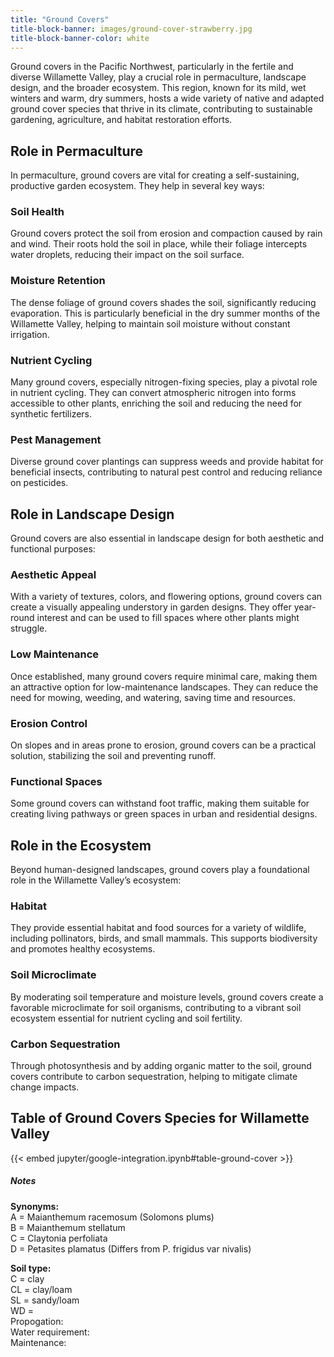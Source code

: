 ```yaml
---
title: "Ground Covers"
title-block-banner: images/ground-cover-strawberry.jpg
title-block-banner-color: white
---
```

Ground covers in the Pacific Northwest, particularly in the fertile and diverse Willamette Valley, play a crucial role in permaculture, landscape design, and the broader ecosystem. This region, known for its mild, wet winters and warm, dry summers, hosts a wide variety of native and adapted ground cover species that thrive in its climate, contributing to sustainable gardening, agriculture, and habitat restoration efforts.

## Role in Permaculture

In permaculture, ground covers are vital for creating a self-sustaining, productive garden ecosystem. They help in several key ways:

### Soil Health

Ground covers protect the soil from erosion and compaction caused by rain and wind. Their roots hold the soil in place, while their foliage intercepts water droplets, reducing their impact on the soil surface.

### Moisture Retention

The dense foliage of ground covers shades the soil, significantly reducing evaporation. This is particularly beneficial in the dry summer months of the Willamette Valley, helping to maintain soil moisture without constant irrigation.

### Nutrient Cycling

Many ground covers, especially nitrogen-fixing species, play a pivotal role in nutrient cycling. They can convert atmospheric nitrogen into forms accessible to other plants, enriching the soil and reducing the need for synthetic fertilizers.

### Pest Management

Diverse ground cover plantings can suppress weeds and provide habitat for beneficial insects, contributing to natural pest control and reducing reliance on pesticides.

## Role in Landscape Design

Ground covers are also essential in landscape design for both aesthetic and functional purposes:

### Aesthetic Appeal

With a variety of textures, colors, and flowering options, ground covers can create a visually appealing understory in garden designs. They offer year-round interest and can be used to fill spaces where other plants might struggle.

### Low Maintenance

Once established, many ground covers require minimal care, making them an attractive option for low-maintenance landscapes. They can reduce the need for mowing, weeding, and watering, saving time and resources.

### Erosion Control

On slopes and in areas prone to erosion, ground covers can be a practical solution, stabilizing the soil and preventing runoff.

### Functional Spaces

Some ground covers can withstand foot traffic, making them suitable for creating living pathways or green spaces in urban and residential designs.

## Role in the Ecosystem

Beyond human-designed landscapes, ground covers play a foundational role in the Willamette Valley's ecosystem:

### Habitat

They provide essential habitat and food sources for a variety of wildlife, including pollinators, birds, and small mammals. This supports biodiversity and promotes healthy ecosystems.

### Soil Microclimate

By moderating soil temperature and moisture levels, ground covers create a favorable microclimate for soil organisms, contributing to a vibrant soil ecosystem essential for nutrient cycling and soil fertility.

### Carbon Sequestration

Through photosynthesis and by adding organic matter to the soil, ground covers contribute to carbon sequestration, helping to mitigate climate change impacts.

## Table of Ground Covers Species for Willamette Valley

:::{.column-page}

{{< embed jupyter/google-integration.ipynb#table-ground-cover >}}
:::


##### Notes
<b>Synonyms:</b><br> A = Maianthemum racemosum (Solomons plums)\
B = Maianthemum stellatum\
C = Claytonia perfoliata\
D = Petasites plamatus (Differs from P. frigidus var nivalis)

<b>Soil type:</b><br> C = clay<br> CL = clay/loam<br> SL = sandy/loam<br> WD = <br> Propogation:<br> Water requirement:<br> 
Maintenance: <br>